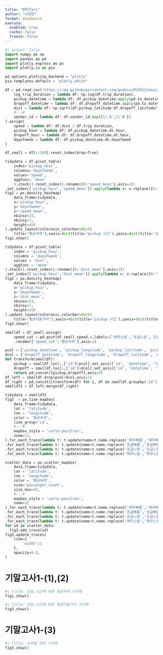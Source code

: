 ```yaml
---
title: "NYCTaxi"
author: "이정민"
format: dashboard
execute: 
  enabled: true
  cache: false
  freeze: false
---
```


```python
#| output: false
import numpy as np
import pandas as pd
import plotly.express as px
import plotly.io as pio

pd.options.plotting.backend = "plotly"
pio.templates.default = "plotly_white"

df = pd.read_csv("https://raw.githubusercontent.com/guebin/DV2023/main/posts/NYCTaxi.csv").assign(
    log_trip_duration = lambda df: np.log(df.trip_duration),
    pickup_datetime = lambda df: df.pickup_datetime.apply(pd.to_datetime),
    dropoff_datetime = lambda df: df.dropoff_datetime.apply(pd.to_datetime),
    dist = lambda df: np.sqrt((df.pickup_latitude-df.dropoff_latitude)**2 + (df.pickup_longitude-df.dropoff_longitude)**2),
    #---#
    vendor_id = lambda df: df.vendor_id.map({1:'A',2:'B'})
).assign(
    speed = lambda df: df.dist / df.trip_duration,
    pickup_hour = lambda df: df.pickup_datetime.dt.hour,
    dropoff_hour = lambda df: df.dropoff_datetime.dt.hour,
    dayofweek = lambda df: df.pickup_datetime.dt.dayofweek
)

df_small = df[::100].reset_index(drop=True)

tidydata = df.pivot_table(
    index='pickup_hour',
    columns='dayofweek',
    values='speed',
    aggfunc= 'mean'
    ).stack().reset_index().rename({0:'speed_mean'},axis=1)\
.set_index(['pickup_hour','speed_mean']).apply(lambda x: x.replace({0:'월',1:'화',2:'수',3:'목',4:'금',5:'토',6:'일'})).reset_index()
fig1 = px.density_heatmap(
    data_frame=tidydata,
    x='pickup_hour',
    y='dayofweek',
    z='speed_mean',
    nbinsx=24,
    nbinsy=7,
    height=450
).update_layout(coloraxis_colorbar=dict(
    title="평균속력"),xaxis=dict(title='pickup 시간'),yaxis=dict(title='요일'))
fig1.show()

tidydata = df.pivot_table(
    index = 'pickup_hour',
    columns = 'dayofweek',
    values = 'dist',
    aggfunc = 'mean'
).stack().reset_index().rename({0:'dist_mean'},axis=1)\
.set_index(['pickup_hour','dist_mean']).apply(lambda x: x.replace({0:'월',1:'화',2:'수',3:'목',4:'금',5:'토',6:'일'})).reset_index()
fig2 = px.density_heatmap(
    data_frame=tidydata,
    x='pickup_hour',
    y='dayofweek',
    z='dist_mean',
    nbinsx=24,
    nbinsy=7,
    height=450
).update_layout(coloraxis_colorbar=dict(
    title="평균이동거리"),xaxis=dict(title='pickup 시간'),yaxis=dict(title='요일'))
fig2.show()

smalldf = df_small.assign(
    speed_cut = pd.qcut(df_small.speed,4,labels=['매우느림','조금느림','조금빠름','매우빠름'])).sort_values('speed',ascending=True)\
    .rename({'speed_cut':'평균속력'},axis=1)

pcol = ['pickup_datetime', 'pickup_longitude', 'pickup_latitude', 'pickup_hour']
dcol = ['dropoff_datetime', 'dropoff_longitude', 'dropoff_latitude', 'dropoff_hour']
def transform(smalldf):
    pickup = smalldf.loc[:,['id']+pcol].set_axis(['id', 'datetime', 'longitude', 'latitude', 'hour'],axis=1).assign(type = 'pickup')
    dropoff = smalldf.loc[:,['id']+dcol].set_axis(['id', 'datetime', 'longitude', 'latitude', 'hour'],axis=1).assign(type = 'dropoff')
    return pd.concat([pickup,dropoff],axis=0)
df_left = smalldf.drop(pcol+dcol,axis=1)
df_right = pd.concat([transform(df) for i, df in smalldf.groupby('id')]).reset_index(drop=True)
smalldf2 = df_left.merge(df_right)

tidydata = smalldf2
fig3  = px.line_mapbox(
    data_frame=tidydata,
    lat = 'latitude',
    lon = 'longitude',
    color = '평균속력',
    line_group='id',
    #---#
    mapbox_style = 'carto-positron',
    zoom=11,
).for_each_trace(lambda t: t.update(name=t.name.replace('매우빠름','매우빠름 (path)')))\
.for_each_trace(lambda t: t.update(name=t.name.replace('조금빠름','조금빠름 (path)')))\
.for_each_trace(lambda t: t.update(name=t.name.replace('조금느림','조금느림 (path)')))\
.for_each_trace(lambda t: t.update(name=t.name.replace('매우느림','매우느림 (path)')))

scatter_data = px.scatter_mapbox(
    data_frame=tidydata,
    lat = 'latitude',
    lon = 'longitude',
    color = '평균속력',
    size='passenger_count',
    size_max=10,
    #---#
    mapbox_style = 'carto-positron',
    zoom=11
).for_each_trace(lambda t: t.update(name=t.name.replace('매우빠름','매우빠름 (pickup/dropoff)')))\
.for_each_trace(lambda t: t.update(name=t.name.replace('조금빠름','조금빠름 (pickup/dropoff)')))\
.for_each_trace(lambda t: t.update(name=t.name.replace('조금느림','조금느림 (pickup/dropoff)')))\
.for_each_trace(lambda t: t.update(name=t.name.replace('매우느림','매우느림 (pickup/dropoff)'))).data
for sd in scatter_data:
  fig3.add_trace(sd)
fig3.update_traces(
    line={
        'width':1
    },
    opacity=0.8,
)


```

# 기말고사1-(1),(2)

```python
#| title: 요일,시간에 따른 평균속력 시각화        
fig1.show()
```

```python
#| title: 요일,시간에 따른 평균이동거리 시각화        
fig2.show()
```

# 기말고사1-(3)

```python
#| title: 속력별 경로 시각화
fig3.show()
```